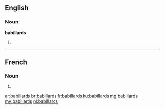 ==English==

===Noun===
'''babillards'''

# {{plural of|babillard}}

----

==French==

===Noun===
{{head|fr|plural}} {{m-p}}

# {{plural of|babillard|lang=fr}}

[[ar:babillards]]
[[br:babillards]]
[[fr:babillards]]
[[ku:babillards]]
[[mg:babillards]]
[[my:babillards]]
[[nl:babillards]]